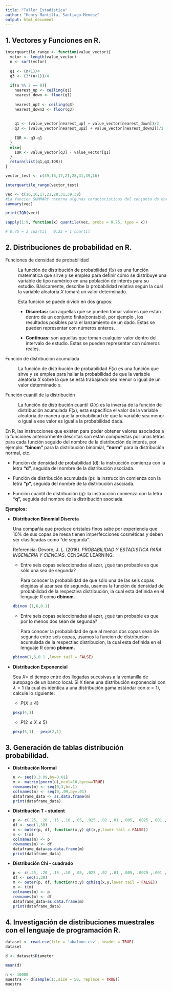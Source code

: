 ```yaml
---
title: "Taller_Estadistica"
author: "Henry Mantilla, Santiago Mendez"
output: html_document
---
```


## **1. Vectores y Funciones en R.**

```r
interquartile_range <- function(value_vector){
  vctor <- length(value_vector)
  n <- sort(vctor)
  
  q1 <- (n+1)/4
  q3 <- (3*(n+1))/4
  
  if(n %% 2 == 0){
    nearest_up <- ceiling(q1)
    nearest_down <- floor(q1)
    
    nearest_up2 <- ceiling(q3)
    nearest_down2 <- floor(q3)
    
    
    q1 <- (value_vector[nearest_up] + value_vector[nearest_down])/2
    q3 <- (value_vector[nearest_up2] + value_vector[nearest_down2])/2
    
    IQR <- q3-q1
  }
  else{
    IQR <- value_vector[q3] - value_vector[q1]
  }
  return(list(q1,q3,IQR))
}
```

```r
vector_test <- c(39,16,17,21,28,31,39,16)

interquartile_range(vector_test)
```

```r
vec <- c(16,16,17,21,28,31,39,39)
#La funcion SUMMARY retorna algunas caracteristicas del conjunto de datos del vector, el valor de los cuartiles son diferentes a los que calculamos manualmente, por que? no sé.
summary(vec)
```

```r
print(IQR(vec))
```

```r
sapply(1:9, function(x) quantile(vec, probs = 0.75, type = x))

# 0.75 = 3 cuartil   0.25 = 1 cuartil
```

## **2. Distribuciones de probabilidad en R.**

Funciones de densidad de probabilidad

:   La función de distribución de probabilidad $f(x)$ es una función matemática que sirve y se emplea para definir cómo se distribuye una variable de tipo numérico en una población de interés para su estudio. Básicamente, describe la probabilidad relativa según la cual la variable aleatoria $X$ tomará un valor determinado.

    Esta funcion se puede dividir en dos grupos:

    -   **Discretas:** son aquellas que se pueden tomar valores que están dentro de un conjunto finito(contable), por ejemplo , los resultados posibles para el lanzamiento de un dado. Estas se pueden representar con números enteros.

    -   **Continuas:** son aquellas que toman cualquier valor dentro del intervalo de estudio. Estas se pueden representar con números reales.

Función de distribución acumulada

:   La función de distribución de probabilidad $F(x)$ es una función que sirve y se emplea para hallar la probabilidad de que la variable aleatoria $X$ sobre la que se está trabajando sea menor o igual de un valor determinado $x$.

Función cuantil de la distribución

:   La función de distribución cuantil $Q(x)$ es la inversa de la función de distribución acumulada $F(x)$, esta especifica el valor de la variable aleatoria de manera que la probabilidad de que la variable sea menor o igual a ese valor es igual a la probabilidad dada.

En R, las instrucciones que existen para poder obtener valores asociados a la funciones anteriormente descritas son están compuestas por unas letras para cada función seguido del nombre de la distribución de interés, por ejemplo: **"binom"** para la distribución binomial, **"norm"** para la distribución normal, etc.

-   Función de densidad de probabilidad (d): la instrucción comienza con la letra **"d",** seguida del nombre de la distribución asociada.

-   Función de distribución acumulada (p): la instrucción comienza con la letra **"p",** seguida del nombre de la distribución asociada.

-   Función cuantil de distribución (q): la instrucción comienza con la letra **"q",** seguida del nombre de la distribución asociada.

**Ejemplos:**

-   **Distribucion Binomial Discreta**

    Una compañía que produce cristales finos sabe por experiencia que 10% de sus copas de mesa tienen imperfecciones cosméticas y deben ser clasificadas como "de segunda".

    Referencia: Devore, J. L. (2016). *PROBABILIDAD Y ESTADISTICA PARA INGENIERIA Y CIENCIAS*. CENGAGE LEARNING.

    -   Entre seis copas seleccionadas al azar, ¿qué tan probable es que sólo una sea de segunda?

        Para conocer la probabilidad de que sólo una de las seis copas elegidas al azar sea de segunda, usamos la función de densidad de probabilidad de la respectiva distribución, la cual esta definida en el lenguaje R como **dbinom.**

    ```r
    dbinom (1,6,0.1)
    ```

    -   Entre seis copas seleccionadas al azar, ¿qué tan probable es que por lo menos dos sean de segunda?

        Para conocer la probabilidad de que al menos dos copas sean de segunda entre seis copas, usamos la funcion de distribucion acumulada de la respectiac distribucion, la cual esta definida en el lenguaje R como **pbinom.**

    ```r
    pbinom(1,6,0.1 ,lower.tail = FALSE)
    ```

-   **Distribucion Exponencial**

    Sea $X =$ el tiempo entre dos llegadas sucesivas a la ventanilla de autopago de un banco local. Si X tiene una distribución exponencial con $\lambda = 1$ (la cual es idéntica a una distribución gama estándar con $\alpha = 1$), calcule lo siguiente:

    -   $P(X \leq 4)$

    ```r
    pexp(4,1)
    ```

    -   $P(2 \leq X \leq 5)$

    ```r
    pexp(5,1) - pexp(2,1)
    ```

## **3. Generación de tablas distribución probabilidad.**

-   **Distribución Normal**

    ```r
    u <- seq(0,3.09,by=0.01)
    m <- matrix(pnorm(u),ncol=10,byrow=TRUE)
    rownames(m) <- seq(0,3,b=.1)
    colnames(m) <- seq(0,.09,by=.01)
    dataframe_data <- as.data.frame(m)
    print(dataframe_data)
    ```

-   **Distribución T - student**

    ```r
    p <- c(.25, .20 ,.15 ,.10 ,.05, .025 ,.02 ,.01 ,.005, .0025 ,.001 ,.0005)
    df <- seq(1,30)
    m <- outer(p, df, function(x,y) qt(x,y,lower.tail = FALSE))
    m <- t(m)
    colnames(m) <- p
    rownames(m) <- df
    dataframe_data=as.data.frame(m)
    print(dataframe_data)
    ```

-   **Distribución Chi - cuadrado**

    ```r
    p <- c(.25, .20 ,.15 ,.10 ,.05, .025 ,.02 ,.01 ,.005, .0025 ,.001 ,.0005)
    df <- seq(1,30)
    m <- outer(p, df, function(x,y) qchisq(x,y,lower.tail = FALSE))
    m <- t(m)
    colnames(m) <- p
    rownames(m) <- df
    dataframe_data=as.data.frame(m)
    print(dataframe_data)
    ```

## **4. Investigación de distribuciones muestrales con el lenguaje de programación R.**

```r
dataset <- read.csv(file = 'abalone.csv', header = TRUE)
dataset
```

```r
d <- dataset$Diameter
```

```r
mean(d)
```

```r
n <- 10000
muestra <- d[sample(1:,size = 50, replace = TRUE)]
muestra
```
